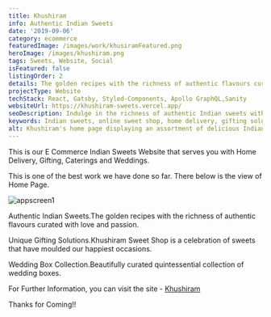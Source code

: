 ```yaml
---
title: Khushiram
info: Authentic Indian Sweets
date: '2019-09-06'
category: ecommerce
featuredImage: /images/work/khusiramFeatured.png
heroImage: /images/khushiram.png
tags: Sweets, Website, Social
isFeatured: false
listingOrder: 2
details: The golden recipes with the richness of authentic flavours curated with love and passion.Khushiram Sweet Shop is a celebration of sweets that have moulded our happiest occasions.Beautifully curated quintessential collection of wedding boxes.
projectType: Website
techStack: React, Gatsby, Styled-Components, Apollo GraphQL,Sanity
websiteUrl: https://khushiram-sweets.vercel.app/
seoDescription: Indulge in the richness of authentic Indian sweets with Khushiram. Our online sweet shop offers home delivery, unique gifting solutions, catering services and a beautifully curated collection of wedding boxes. Satisfy your sweet tooth with our golden recipes today!
keywords: Indian sweets, online sweet shop, home delivery, gifting solutions, catering services, wedding boxes, authentic flavors, golden recipes.
alt: Khushiram's home page displaying an assortment of delicious Indian sweets.
---
```


This is our E Commerce Indian Sweets Website that serves you with Home Delivery, Gifting, Caterings and Weddings.

This is one of the best work we have done so far.
There below is the view of Home Page.

![appscreen1](../images/khushiram-home-page.jpg)

Authentic Indian Sweets.The golden recipes with the richness of authentic flavours curated with love and passion.

Unique Gifting Solutions.Khushiram Sweet Shop is a celebration of sweets that have moulded our happiest occasions.

Wedding Box Collection.Beautifully curated quintessential collection of wedding boxes.

For Further Information, you can visit the site - [Khushiram](https://khushiram-sweets.vercel.app/)

Thanks for Coming!!
